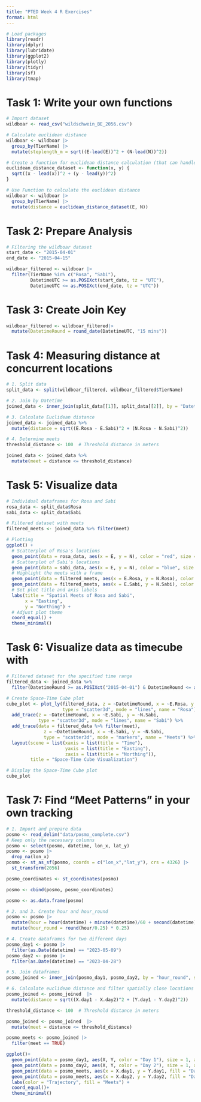 ```yaml
---
title: "PTED Week 4 R Exercises"
format: html
---
```



```r
# Load packages
library(readr)
library(dplyr)
library(lubridate)
library(ggplot2)
library(plotly)
library(tidyr)
library(sf)
library(tmap)
```

# Task 1: Write your own functions
```r
# Import dataset
wildboar <- read_csv("wildschwein_BE_2056.csv")

# Calculate euclidean distance
wildboar <- wildboar |> 
  group_by(TierName) |> 
  mutate(steplength_m = sqrt((E-lead(E))^2 + (N-lead(N))^2))

# Create a function for euclidean distance calculation (that can handle vectors)
euclidean_distance_dataset <- function(x, y) {
  sqrt((x - lead(x))^2 + (y - lead(y))^2)
}

# Use Function to calculate the euclidean distance
wildboar <- wildboar |> 
  group_by(TierName) |> 
  mutate(distance = euclidean_distance_dataset(E, N))
```

# Task 2: Prepare Analysis
```r
# Filtering the wildboar dataset
start_date <- "2015-04-01"
end_date <- "2015-04-15"

wildboar_filtered <- wildboar |> 
  filter(TierName %in% c("Rosa", "Sabi"),
         DatetimeUTC >= as.POSIXct(start_date, tz = "UTC"),
         DatetimeUTC <= as.POSIXct(end_date, tz = "UTC"))
```

# Task 3: Create Join Key
```r
wildboar_filtered <- wildboar_filtered|> 
  mutate(DatetimeRound = round_date(DatetimeUTC, "15 mins"))
```

# Task 4: Measuring distance at concurrent locations
```r
# 1. Split data
split_data <- split(wildboar_filtered, wildboar_filtered$TierName)

# 2. Join by Datetime
joined_data <- inner_join(split_data[[1]], split_data[[2]], by = "DatetimeRound", suffix = c(".Rosa", ".Sabi"))

# 3. Calculate Euclidean distance
joined_data <- joined_data %>%
  mutate(distance = sqrt((E.Rosa - E.Sabi)^2 + (N.Rosa - N.Sabi)^2))

# 4. Determine meets
threshold_distance <- 100  # Threshold distance in meters

joined_data <- joined_data %>%
  mutate(meet = distance <= threshold_distance)
```

# Task 5: Visualize data
```r
# Individual dataframes for Rosa and Sabi
rosa_data <- split_data$Rosa
sabi_data <- split_data$Sabi

# Filtered dataset with meets
filtered_meets <- joined_data %>% filter(meet)

# Plotting
ggplot() +
  # Scatterplot of Rosa's locations
  geom_point(data = rosa_data, aes(x = E, y = N), color = "red", size = 1, alpha = 0.2) +
  # Scatterplot of Sabi's locations
  geom_point(data = sabi_data, aes(x = E, y = N), color = "blue", size = 1, alpha = 0.2) +
  # Highlight the meets with a frame
  geom_point(data = filtered_meets, aes(x = E.Rosa, y = N.Rosa), color = "black", size = 1, shape = 21, fill = NA, stroke = 1) +
  geom_point(data = filtered_meets, aes(x = E.Sabi, y = N.Sabi), color = "black", size = 1, shape = 21, fill = NA, stroke = 1) +
  # Set plot title and axis labels
  labs(title = "Spatial Meets of Rosa and Sabi",
       x = "Easting",
       y = "Northing") +
  # Adjust plot theme
  coord_equal() +
  theme_minimal()
```

# Task 6: Visualize data as timecube with
```r
# Filtered dataset for the specified time range
filtered_data <- joined_data %>%
  filter(DatetimeRound >= as.POSIXct("2015-04-01") & DatetimeRound <= as.POSIXct("2015-04-04"))

# Create Space-Time Cube plot
cube_plot <- plot_ly(filtered_data, z = ~DatetimeRound, x = ~E.Rosa, y = ~N.Rosa,
                     type = "scatter3d", mode = "lines", name = "Rosa") %>%
  add_trace(z = ~DatetimeRound, x = ~E.Sabi, y = ~N.Sabi,
            type = "scatter3d", mode = "lines", name = "Sabi") %>%
  add_trace(data = filtered_data %>% filter(meet), 
              z = ~DatetimeRound, x = ~E.Sabi, y = ~N.Sabi,
              type = "scatter3d", mode = "markers", name = "Meets") %>%
  layout(scene = list(xaxis = list(title = "Time"), 
                      yaxis = list(title = "Easting"), 
                      zaxis = list(title = "Northing")),
         title = "Space-Time Cube Visualization")

# Display the Space-Time Cube plot
cube_plot
```

# Task 7: Find “Meet Patterns” in your own tracking
```r
# 1. Import and prepare data
posmo <- read_delim("data/posmo_complete.csv")
# Keep only the necessary columns
posmo <- select(posmo, datetime, lon_x, lat_y)
posmo <- posmo |> 
  drop_na(lon_x)
posmo <- st_as_sf(posmo, coords = c("lon_x","lat_y"), crs = 4326) |>
  st_transform(2056)

posmo_coordinates <- st_coordinates(posmo)

posmo <- cbind(posmo, posmo_coordinates)

posmo <- as.data.frame(posmo)

# 2. and 3. Create hour and hour_round
posmo <- posmo |> 
  mutate(hour = hour(datetime) + minute(datetime)/60 + second(datetime)/3600) |> 
  mutate(hour_round = round(hour/0.25) * 0.25)

# 4. Create dataframes for two different days
posmo_day1 <- posmo |> 
  filter(as.Date(datetime) == "2023-05-09")
posmo_day2 <- posmo |> 
  filter(as.Date(datetime) == "2023-04-28")

# 5. Join dataframes
posmo_joined <- inner_join(posmo_day1, posmo_day2, by = "hour_round", suffix = c(".day1", ".day2"))

# 6. Calculate euclidean distance and filter spatially close locations
posmo_joined <- posmo_joined  |> 
  mutate(distance = sqrt((X.day1 - X.day2)^2 + (Y.day1 - Y.day2)^2))

threshold_distance <- 100  # Threshold distance in meters

posmo_joined <- posmo_joined  |> 
  mutate(meet = distance <= threshold_distance)

posmo_meets <- posmo_joined |> 
  filter(meet == TRUE)

ggplot()+
  geom_point(data = posmo_day1, aes(X, Y, color = "Day 1"), size = 1, alpha = 0.2) +   
  geom_point(data = posmo_day2, aes(X, Y, color = "Day 2"), size = 1, alpha = 0.2) +
  geom_point(data = posmo_meets, aes(x = X.day1, y = Y.day1, fill = "Day 1"), shape = 21) +
  geom_point(data = posmo_meets, aes(x = X.day2, y = Y.day2, fill = "Day 2"), shape = 21) +
  labs(color = "Trajectory", fill = "Meets") +
  coord_equal()+
  theme_minimal()
```

